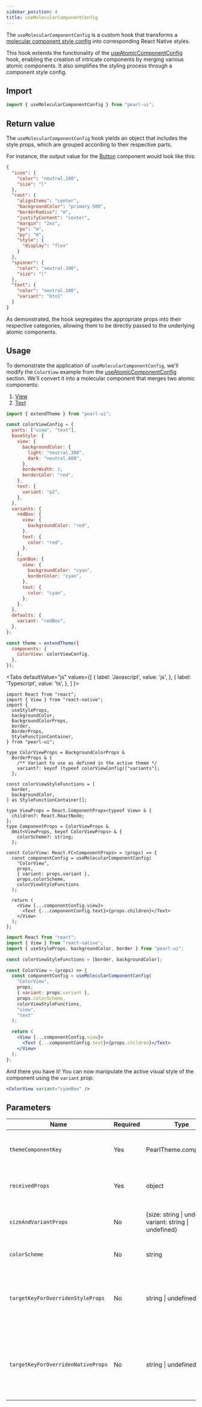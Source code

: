 ```yaml
---
sidebar_position: 4
title: useMolecularComponentConfig
---
```


The `useMolecularComponentConfig` is a custom hook that transforms a [molecular component style config](../theming/customize-theme#component-style-config) into corresponding React Native styles.

This hook extends the functionality of the [useAtomicComponentConfig](./useAtomicComponentConfig) hook, enabling the creation of intricate components by merging various atomic components. It also simplifies the styling process through a component style config.

## Import

```js
import { useMolecularComponentConfig } from "pearl-ui";
```

## Return value

The `useMolecularComponentConfig` hook yields an object that includes the style props, which are grouped according to their respective parts.

For instance, the output value for the [Button](../components/forms/Button) component would look like this:

```json
{
  "icon": {
    "color": "neutral.100",
    "size": "l"
  },
  "root": {
    "alignItems": "center",
    "backgroundColor": "primary.500",
    "borderRadius": "m",
    "justifyContent": "center",
    "margin": "2xs",
    "px": "m",
    "py": "m",
    "style": {
      "display": "flex"
    }
  },
  "spinner": {
    "color": "neutral.100",
    "size": "l"
  },
  "text": {
    "color": "neutral.100",
    "variant": "btn1"
  }
}
```

As demonstrated, the hook segregates the appropriate props into their respective categories, allowing them to be directly passed to the underlying atomic components.

## Usage

To demonstrate the application of `useMolecularComponentConfig`, we'll modify the `ColorView` example from the [useAtomicComponentConfig](./useAtomicComponentConfig#usage) section. We'll convert it into a molecular component that merges two atomic components:

1. [View](https://reactnative.dev/docs/view)
2. [Text](../components/typography/Text)

```js
import { extendTheme } from "pearl-ui";

const colorViewConfig = {
  parts: ["view", "text"],
  baseStyle: {
    view: {
      backgroundColor: {
        light: "neutral.300",
        dark: "neutral.600",
      },
      borderWidth: 2,
      borderColor: "red",
    },
    text: {
      variant: "p2",
    },
  },
  variants: {
    redBox: {
      view: {
        backgroundColor: "red",
      },
      text: {
        color: "red",
      },
    },
    cyanBox: {
      view: {
        backgroundColor: "cyan",
        borderColor: "cyan",
      },
      text: {
        color: "cyan",
      },
    },
  },
  defaults: {
    variant: "redBox",
  },
};

const theme = extendTheme({
  components: {
    ColorView: colorViewConfig,
  },
});
```


<Tabs
  defaultValue="js"
  values={[
    { label: 'Javascript', value: 'js', },
    { label: 'Typescript', value: 'ts', },
  ]
}>
<TabItem value="ts">

```tsx title="ColorView.tsx"
import React from "react";
import { View } from "react-native";
import {
  useStyleProps,
  backgroundColor,
  BackgroundColorProps,
  border,
  BorderProps,
  StyleFunctionContainer,
} from "pearl-ui";

type ColorViewProps = BackgroundColorProps &
  BorderProps & {
    /** Variant to use as defined in the active theme */
    variant?: keyof (typeof colorViewConfig)["variants"];
  };

const colorViewStyleFunctions = [
  border,
  backgroundColor,
] as StyleFunctionContainer[];

type ViewProps = React.ComponentProps<typeof View> & {
  children?: React.ReactNode;
};
type ComponentProps = ColorViewProps &
  Omit<ViewProps, keyof ColorViewProps> & {
    colorScheme?: string;
  };

const ColorView: React.FC<ComponentProps> = (props) => {
  const componentConfig = useMolecularComponentConfig(
    "ColorView",
    props,
    { variant: props.variant },
    props.colorScheme,
    colorViewStyleFunctions
  );

  return (
    <View {...componentConfig.view}>
      <Text {...componentConfig.text}>{props.children}</Text>
    </View>
  );
};
```

</TabItem>

<TabItem value="js">

```jsx title="ColorViewComponent.jsx"
import React from "react";
import { View } from "react-native";
import { useStyleProps, backgroundColor, border } from "pearl-ui";

const colorViewStyleFunctions = [border, backgroundColor];

const ColorView = (props) => {
  const componentConfig = useMolecularComponentConfig(
    "ColorView",
    props,
    { variant: props.variant },
    props.colorScheme,
    colorViewStyleFunctions,
    "view",
    "text"
  );

  return (
    <View {...componentConfig.view}>
      <Text {...componentConfig.text}>{props.children}</Text>
    </View>
  );
};
```

</TabItem>
</Tabs>

And there you have it! You can now manipulate the active visual style of the component using the `variant` prop:

```jsx
<ColorView variant="cyanBox" />
```

## Parameters

| Name                               | Required | Type                                                             | Default                                 | Description                                                                                                                                                                                                 |
| ---------------------------------- | -------- | ---------------------------------------------------------------- | --------------------------------------- | ----------------------------------------------------------------------------------------------------------------------------------------------------------------------------------------------------------- |
| `themeComponentKey`                | Yes      | <t>PearlTheme.components</t>                                     |                                         | Identifies the component in <t>PearlTheme.components</t> whose config will be used                                                                                                                          |
| `receivedProps`                    | Yes      | <t>object</t>                                                    |                                         | The raw props that are passed to the component where the hook is being used                                                                                                                                 |
| `sizeAndVariantProps`              | No       | <t>{size: string \| undefined, variant: string \| undefined}</t> | { size: undefined, variant: undefined } | Specifies the custom size and variant configuration to be used                                                                                                                                              |
| `colorScheme`                      | No       | <t>string</t>                                                    | `"primary"`                             | Defines the active color scheme of the component                                                                                                                                                            |
| `targetKeyForOverridenStyleProps`  | No       | <t>string \| undefined</t>                                       |                                         | Identifies the part where the style props passed to the component instance should be reflected. If undefined, the style props are passed to the first part as specified in the config                       |
| `targetKeyForOverridenNativeProps` | No       | <t>string \| undefined</t>                                       |                                         | Identifies the part where other native props (non-style props) passed to the component instance should be reflected. If undefined, the native props are passed to the first part as specified in the config |
